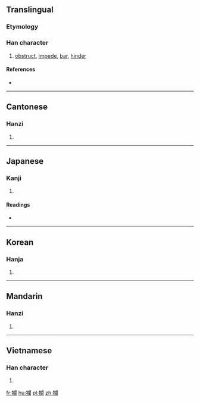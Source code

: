 {{also|拦}}
==Translingual==

===Etymology===
{{Han compound|手|闌|t1=hands|ls=psc}}

===Han character===
{{Han char|rn=64|rad=手|as=17|sn=20|four=5702<sub>0</sub>|canj=手日弓田 (QANW)}}

# [[obstruct]], [[impede]], [[bar]], [[hinder]]

====References====
* {{Han ref|kx=0462.480|dkj=12977|dj=0812.070|hdz=31986.050|uh=6514|ud=25876|bh=C464|bd=50276}}

----

==Cantonese==

===Hanzi===
{{yue-hanzi|jyut=laan4|y=laan4|sim=拦}}

# {{defn|lang=yue|sort=手17}}

----

==Japanese==

===Kanji===
{{ja-kanji|grade=|rs=手17}}

# {{defn|lang=ja|sort=手17}}

====Readings====
* {{ja-readings|on=[[らん]] (ran)|kun=[[さえぎる]] (saegiru)}}

----

==Korean==

===Hanja===
{{ko-hanja|hangeul=[[란]]>[[난]]|eumhun=|rv=ran>nan|mr=ran>nan|y=lan>nan}}

# {{defn|lang=ko|sort=手17}}

----

==Mandarin==

===Hanzi===
{{cmn-hanzi|sim=拦|pin=[[lán]] ([[lan2]])|wg=lan<sup>2</sup>}}

# {{defn|lang=cmn|sort=手17}}

----

==Vietnamese==

===Han character===
{{vi-hantu|[[lan]], [[dan]], [[dang]], [[dàn]], [[đan]]|rs=手17}}

# {{defn|lang=vi|sort=手17}}

[[fr:攔]]
[[hu:攔]]
[[pl:攔]]
[[zh:攔]]